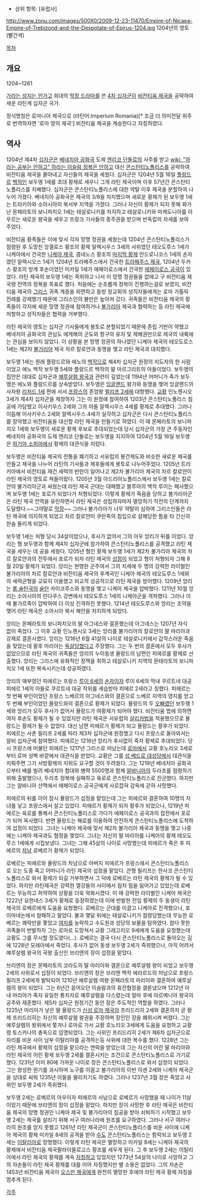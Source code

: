 * 상위 항목: [유럽사]

http://www.zonu.com/images/500X0/2009-12-23-11470/Empire-of-Nicaea-Empire-of-Trebizond-and-the-Despotate-of-Epirus-1204.jpg
1204년의 영토(빨간색)

[[목차]]

== 개요 ==
1204~1261

[[하라는 공부는 안하고|가라는 성지는 안가고]] 희대의 [[막장 드라마]]를 쓴 [[십자군 전쟁|4차 십자군]]이 [[비잔티움 제국]]을 공략하여 세운 라틴계 십자군 국가.

정식명칭은 로마니아 제국으로 (라틴어:Imperium Romania)[* 조금 더 의미전달 위주로 번역하자면 '로마 땅의 제국'] 비잔티움 제국을 계승한다고 자칭하였다.


== 역사 ==
1204년 제4차 [[십자군]]은 [[베네치아 공화국]] 도제 [[엔리코 단돌로]]의 사주를 받고 [[wiki: "하라는 공부는 안하고" 하라는 이슬람 정복은 안하고]] 대신 [[콘스탄티노폴리스]]를 공략하여 비잔티움 제국을 몰아내고 자신들의 제국을 세웠다. 십자군은 1204년 5월 16일 [[플랑드르]] [[백작]]인 보두앵 1세를 초대 황제로 세우니 그게 라틴 제국이며 이후 57년간 콘스탄티노폴리스를 지배했다. 십자군은 콘스탄티노폴리스에 대한 약탈 이후 제국을 분할하여 나누어 가졌다. 베네치아 공화국은 제국의 3/8을 차지했으며 새로운 황제가 된 보두앵 1세는 트라키아와 소아시아의 북서부 지역을 가졌다. 그러나 자신이 황제가 되지 못해 화가 난 몬페라토의 보니파치오 1세는 테살로니키를 차지하고 테살로니키와 마케도니아를 아우르는 새로운 왕국을 세우고 프랑크 기사들의 종주권을 받으며 반독립의 자세를 보여 주었다.

비잔티움 황족들은 이에 맞서 각자 망명 정권을 세웠는데 1204년 콘스탄티노폴리스가 점령된 후 도망친 앙겔로스 황조의 황제 알렉시우스 3세의 사위였던 테오도루스 1세가 니케아에서 건국한 [[니케아 제국]], 콤네노스 황조의 [[마지막 황제]] 안드로니코스 1세의 손자였던 알렉시오스 1세가 1204년 트라페주스에서 건국한 [[트라페주스 제국]], 1204년 두카스 황조의 방계 후손이었던 미카일 1세가 에페이로스에서 건국한 [[에페이로스 공국]]이 있었다. 라틴 제국의 보두앵 1세는 즉위하고 나서 이 망명 정권들을 없애고 구 비잔티움 제국령 전역의 정복을 목표로 했다. 처음에는 순조롭게 정복이 진행하는걸로 보였지, 비잔티움 제국의 [[그리스]] 귀족 계층을 외면하고 동방 정교회의 성직자들에게는 로마 가톨릭 전례를 강제했기 때문에 그리스인의 불만은 높아져 갔다. 귀족들은 비잔티움 제국의 황족들이 각지에 세운 망명 정권에 참여하거나 [[불가리아]] 제국과 협력하는 등 라틴 제국에 저항하고 성직자들은 협력을 거부했다.

라틴 제국의 영토는 십자군 기사들에게 봉토로 분할되었기 때문에 존립 기반이 약했고 베네치아 공화국의 관심도 에게해의 군도와 항구의 유지 및 제해권만으로 제국의 내륙에는 관심을 보이지 않았다. 이 상황을 ​​본 망명 정권의 하나였던 니케아 제국의 테오도로스 1세는 제2차 [[불가리아]] 제국 차르 칼로얀과 동맹을 맺고 라틴 제국과 대치했다.

보두앵 1세는 원래 플랑드르와 에노의 [[백작]]으로 제4차 십자군 원정의 지도자의 한 사람이었고 에노 백작 보두앵 5세와 플랑드르 백작의 딸 마르그리트의 아들이었다. 보두앵의 집안은 대대로 십자군과 [[예루살렘 왕국]]과 관련이 깊었는데 1194년 어머니가 죽가 보두앵은 에노와 플랑드르를 상속받았다. 보두앵은 [[잉글랜드]] 왕가와 동맹을 맺어 잉글랜드의 사자왕 [[리처드 1세]] 편에 서서 [[프랑스]]의 존엄왕 [[필리프 2세]]에 대항했다. [[교황]] 인노첸시오 3세가 제4차 십자군을 제창하자 그는 이 원정에 참여하여 1203년 콘스탄티노폴리스 침공에 가담했고 이사키우스 2세와 그의 아들 알렉시우스 4세를 황제로 추대했다. 그러나 이듬해 이사키우스 2세와 알렉시우스 4세가 실각하고 십자군은 다시 콘스탄티노폴리스를 장악했고 비잔티움을 대신할 라틴 제국을 만들기로 하였다. 이 때 몬페라토의 보니파치오 1세와 보두앵이 새로운 황제 후보로 추대되었는데 당시 십자군의 가장 큰 주동자인 베네치아 공화국의 도제 엔리코 단돌로는 보두앵을 지지하여 1204년 5월 16일 보두앵은 [[하기아 소피아]]에서 황제의 대관식을 치렀다.

보두앵은 비잔티움 제국의 전통을 폐기하고 서유럽의 봉건제도와 비슷한 새로운 제국를 만들고 제국을 나누어 라틴의 기사들과 제후들에게 봉토로 나누어주었다. 1205년 트라키아에서 비잔티움 재건 세력의 반란이 일어나고 제2차 불가리아 제국의 차르 칼로얀이 라틴 제국의 영토로 쳐들어왔다. 1205년 3월 아드리아노폴리스에서 보두앵 1세는 칼로얀의 불가리아군과 싸웠는데 라틴 제국 군대는 대패했고 블루아의 백작 루이는 패사했으며 보두앵 1세는 포로가 되었다가 처형되었다. 이렇게 황제가 죽음을 당하고 불가리아군은 라틴 제국 전역을 유린하면서 라틴 제국은 성립하자마자 멸망하기 직전의 단계까지 도달했다.~~그야말로 [[막장]]~~ 그러나 불가리아가 너무 약탈이 심하여 그리스인들은 라틴 제국에 의지하게 되었고 차르 칼로얀이 쿠만족의 침입으로 살해당한 틈을 타 간신히 한숨 돌리게 되었다. 

보두앵 1세는 처형 당시 34살이었으나, 후사가 없어서 그의 아우 앙리가 뒤를 이었다. 앙리는 형 보두앵과 함께 제4차 십자군에 참가하여 콘스탄티노폴리스를 공격했고 라틴 제국을 세우는 데 공을 세웠다. 1205년 형인 황제 보두앵 1세가 제2차 불가리아 제국의 차르 칼로얀과의 전투에서 포로가 되자 라틴 제국의 [[섭정]]이 되었고 형이 처형되자 그해 8월 20일 황제가 되었다. 앙리는 현명한 군주여서 그의 치세에 두 명의 강력한 라이벌인 불가리아의 차르 칼로얀과 비잔티움 제국의 후계국인 니케아 제국의 테오도루스 1세와의 세력균형을 교묘히 이용했고 비교적 성공적으로 라틴 제국을 방어했다. 1209년 앙리는 [[룸 술탄국]]의 [[술탄]] 카이코루스와 동맹을 맺고 니케아 제국을 압박했다. 1211년 10월 앙리는 소아시아의 린다쿠스 강변에서 테오도루스 1세의 니케아군을 격파했다. 그러나 이 때 불가르족이 압박하여 더 이상 진격하진 못했다. 1214년 테오도루스와 앙리는 조약을 맺어 라틴 제국은 소아시아 북서 해안을 차지하게 되었다.

앙리는 몬페라토의 보니파치오의 딸 아그네스와 결혼했는데 아그네스는 1207년 자식 없이 죽었다. 그 이후 교황 인노첸시오 3세는 앙리를 불가리아의 칼로얀의 딸 마리아과 강제로 결혼시켰다. 앙리는 1216년 6월 41살의 나이로 테살로니키에서 갑작스러운 죽음을 맞았는데 황후 마리아는 [[독살]]당했다고 주장했다. 그는 두 번의 결혼에서 모두 후사가 없었으므로 라틴 제국의 귀족들은 앙리의 누이동생 욜랑드의 남편인 피에르를 황제로 선출했다. 앙리는 그리스에 유화적인 정책을 취하고 테살로니키 지역의 몬테라토의 보니파치오 1세 또한 복속시키는데 성공하였다. 

앙리의 매부였던 피에르는 프랑스 [[루이 6세]]의 [[손자]]이자 루이 6세의 막내 쿠르트네 대공 피에르 1세의 아들로 쿠르트네 대공 작위를 세습받아 피에르 2세라고 칭했다. 피에르는 첫 번째 부인이었던 프랑스 느베르의 아그네스와의 결혼으로 느베르 지역의 영지를 얻고 두 번째 부인이었던 욜랑드와의 결혼으로 황제가 되었다. 욜랑드의 두 [[오빠]]였던 보두앵 1세와 앙리가 모두 후사가 없어서 욜랑드가 여황제가 되어야 했다. 비잔티움 법에 의하면 여자 후손도 황제가 될 수 있었지만 라틴 제국은 서유럽의 [[살리카법]]을 적용했으므로 욜랑드는 황제가 될 수 없었다. 대신 남편 피에르가 황제가 되고 욜랑드는 황후가 되었다. 피에르는 사촌 필리프 2세를 따라 제3차 십자군에 원정했고 다시 프랑스로 돌아와서는 알비 십자군에 참여했다. 피에르는 1216년 앙리가 후사없이 죽자 황제로 추대되었다. 당시 프랑스에 머물던 피에르는 1217년 그리스로 떠났는데 [[로마]]에서 교황 호노리오 3세로부터 로마 성벽 바깥에서 대관식을 받았다. 교황은 그를 [[성 베드로 대성당]]에서 대관식을 치뤄주면 그가 서방황제의 지위도 요구할 것이 두려웠다. 그는 1219년 베네치아 공화국으부터 배를 빌려 베네치아 함대와 병력 5500명과 함께 [[알바니아]]의 두라초를 점령하기 위해 출발했으나, 두라초 정복에 실패하고 육로로 콘스탄티노폴리스로 진군했다. 하지만 그는 알바니아 산맥에서 에페이로스 공국군에게 사로잡혀 감옥에 갇혀 사망했다. 

피에르의 뒤를 이어 잠시 욜랑드가 섭정을 맡았는데 그는 피에르와 결혼하여 10명의 자녀를 낳고 프랑스에서 살고 있었다. 피에르가 황제가 되자 황후가 되었으나, 1219년 피에르는 육로를 통해서 콘스탄티노폴리스로 가다가 에페이로스 공국과의 접전에서 포로가 되어 옥사했다. 반면 욜랑드는 해로를 이용하여 안전하게 콘스탄티노폴리스에 도착하여 섭정이 되었다. 그녀는 니케아 제국에 맞서 제2차 불가리아 제국과 동맹을 맺고 나중에는 니케아 제국과도 협정을 맺었다. 그녀는 자신의 딸 마리아를 니케아의 황제 테오도루스 1세에게 시집보냈다. 그녀는 그해 45살의 나이로 사망했는데 피에르가 죽은 후 피에르의 [[차남]] 로베르가 황제가 되었다. 

로베르는 피에르와 욜랑드의 차남으로 아버지 피에르가 프랑스에서 콘스탄티노폴리스로 오는 도중 죽고 어머니가 라틴 제국의 섭정을 맡았다. 큰형 필리프는 한사코 콘스탄티노폴리스로 와서 황제가 되길 거부하면서 그 덕에 로베르는 라틴 제국의 황제가 될 수 있었다. 하지만 라틴제국은 강력한 열강들의 사이에서 점차 힘을 잃어가고 있었는데 로베르는 무능하고 허약하여 상황을 더욱 악화시켰다. 이 때 강력한 라이벌인 니케아 제국은 1222년 요한네스 3세가 황제로 등장하였는데 이에 반발한 전임 황제의 두 동생이 라틴 제국의 로베르에게 도움을 요청했다. 로베르는 군대를 이끌고 니케아로 진격했으나, 포이마네논에서 참패하고 말았다. 불과 몇달 뒤에는 테살로니키가 점령당했는데 무능한 로베르는 쾌락만을 쫓았고 [[여자]]를 농락하고 수도원과 성당의 보물을 탐하였다. 참다 못한 귀족들이 반발하자 그는 로마로 도망쳐서 교황 그레고리오 9세에게 도움을 요청했는데 교황도 그를 무시할 정도였다(...). 로베르는 결국 다시 콘스탄티노폴리스로 돌아오는 길에 1228년 모레아에서 죽었다. 후사가 없어 동생 보두앵 2세가 즉위했으나, 아직 어려서 예루살렘 왕국의 국왕 출신인 브리엔의 장이 섭정을 맡았다.

브리엔의 장은 몬페라토의 코라도의 딸 마리아와 결혼으로 예루살렘 왕이 되었고 보두앵 2세의 사위로서 섭정이 되었다. 브리엔의 장은 브리엔 백작 에라르드의 차남으로 프랑스 필리프 2세에게 발탁되어 1210년 예루살렘 여왕 몬페라토의 마리아와 결혼하여 예루살렘의 왕이 되었다. 그는 6년간 끌어오던 이슬람과의 휴전협정을 결론냈으며 1212년 아내 마리아가 죽자 유일한 통치자로 예루살렘을 다스렸는데 얼마 후에 아르메니아 왕국의 공주와 재혼했다. 제5차 십자군 원정기간 동안 장은 주도적인 역할을 하였다. 그러나 1225년 마리아가 낳은 딸 욜랑드가 [[신성 로마 제국]]의 프리드리히 2세와 결혼하자 곧 황제 프리드리히는 자신의 예루살렘 왕권을 주장하며 장인인 장을 폐위시켜 버렸다. 그는 예루살렘의 왕위에서 쫓겨나 로마로 가서 교황 호노리오 3세에게 도움을 요청하고 교황령 토스카나의 총독으로 임명되었다. 그는 사위인 프리드리히 2세가 제6차 십자군으로 자리를 비운 사이 남부 이탈리아를 공격하는등 사위에 대한 복수를 했다. 1228년 그는 라틴 제국에서 황제의 섭정을 맡으라는 연락을 받았는데 그는 자신의 어린 딸 마리아와 라틴 제국의 어린 황제 보두앵 2세를 결혼시키는 조건으로 콘스탄티노폴리스로 가기로 했다. 1231년 이미 80에 가까운 나이로 장은 콘스탄티노폴리스로 와서 섭정이 되었다. 그는 왕성한 원기를 과시하며 노구를 이끌고 불가리아의 이반 아센 2세와 니케아 제국군을 상대로 싸워 1235년 이들을 물리치기도 하였다. 그러나 1237년 3월 장은 죽었고 사위인 보두앵 2세가 즉위했다.

보두앵 2세는 로베르의 아우이자 피에르의 사남으로 로베르가 사망했을 때 나이가 11살이었기 때문에 브리엔의 장이 섭정을 맡았다. 하지만 장이 사망한 후 라틴 제국은 비잔티움 제국의 망명 정권인 니케아 제국 및 불가리아의 침공을 받아 쇠퇴하기 시작했고 보두앵 2세는 제국를 살리기 위해 서구 여러나라에 원조를 요구하였다. 그러나 서구 여러나라의 원조를 얻지 못했고 1261년 라틴 제국군이 콘스탄티노폴리스를 비운 사이에 니케아 제국의 황제 미카일 8세의 공격을 받아 [[수도]] 콘스탄티노폴리스는 함락되고 보두앵 2세는 [[이탈리아]]로 망명했다. 이렇게 라틴 제국은 멸망하고 미카일 8세는 니케아 제국의 황제에서 비잔티움 제국팔라이올로고스 황조를 세우게 된다. 그 후 보두앵 2세는 이탈리아에서 라틴 제국의 황제를 계속 [[자칭]]하고 있었지만 1273년 54살의 나이로 사망하고 그의 자손들이 라틴 제국 황제를 대를 이어 자칭했지만 별 소용은 없었다. 그의 자손은 1453년 비잔티움 제국이 [[오스만 제국]]에게 완전히 멸망한 후에야 라틴 제국 황제 자칭을 멈추게 된다.


[[각주]]
 
